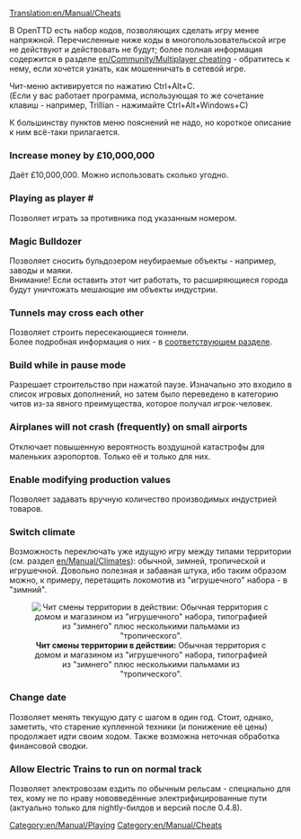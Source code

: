 [[Translation:en/Manual/Cheats]]

{{en/Warning| Учти, что ты cобираешься прибегнуть к неспортивным методам. Подобное деяние покроет тебя вечным позором (если кто-нибудь узнает)!}}

В OpenTTD есть набор кодов, позволяющих сделать игру менее напряжной. Перечисленные ниже коды в многопользовательской игре не действуют и действовать не будут; более полная информация содержится в разделе [[en/Community/Multiplayer cheating]] - обратитесь к нему, если хочется узнать, как мошенничать в сетевой игре.

Чит-меню активируется по нажатию Ctrl+Alt+C.<br>
(Если у вас работает программа, использующая то же сочетание клавиш - например, Trillian - нажимайте Ctrl+Alt+Windows+C)



К большинству пунктов меню пояснений не надо, но короткое описание к ним всё-таки прилагается.

===Increase money by £10,000,000===
Даёт £10,000,000. Можно использовать сколько угодно.

===Playing as player #===
Позволяет играть за противника под указанным номером.

===Magic Bulldozer===
Позволяет сносить бульдозером неубираемые объекты - например, заводы и маяки.<br>
Внимание! Если оставить этот чит работать, то расширяющиеся города будут уничтожать мешающие им объекты индустрии.

===Tunnels may cross each other===
Позволяет строить пересекающиеся тоннели.<br>
Более подробная информация о них - в [[ru/Archive/Manual/Пересекающиеся туннели|соответствующем разделе]].

===Build while in pause mode===
Разрешает строительство при нажатой паузе.
Изначально это входило в список игровых дополнений, но затем было переведено в категорию читов из-за явного преимущества, которое получал игрок-человек.

===Airplanes will not crash (frequently) on small airports===
Отключает повышенную вероятность воздушной катастрофы для маленьких аэропортов. Только её и только для них.

===Enable modifying production values===
Позволяет задавать вручную количество производимых индустрией товаров.

===Switch climate===
Возможность переключать уже идущую игру между типами территории (см. раздел [[en/Manual/Climates]]): обычной, зимней, тропической и игрушечной. Довольно полезная и забавная штука, ибо таким образом можно, к примеру, перетащить локомотив из "игрушечного" набора - в "зимний".

<center>[[File:en/Manual/Switch climate.png|center|frame|'''Чит смены территории в действии:''' Обычная территория с домом и магазином из "игрушечного" набора, типографией из "зимнего" плюс несколькими пальмами из "тропического".]]</center>


===Change date===
Позволяет менять текущую дату с шагом в один год.
Стоит, однако, заметить, что старение купленной техники (и понижение её цены) продолжает идти своим ходом. Также возможна неточная обработка финансовой сводки.

===Allow Electric Trains to run on normal track===
Позволяет электровозам ездить по обычным рельсам - специально для тех, кому не по нраву нововведённые электрифицированные пути (актуально только для nightly-билдов и версий после 0.4.8).

[[Category:en/Manual/Playing]]
[[Category:en/Manual/Cheats]]